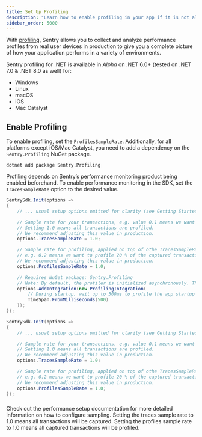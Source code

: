 ```yaml
---
title: Set Up Profiling
description: "Learn how to enable profiling in your app if it is not already set up."
sidebar_order: 5000
---
```


<PlatformContent includePath="profiling/index/preface" />

With [profiling](/product/explore/profiling/), Sentry allows you to collect and analyze performance profiles from real user devices in production to give you a complete picture of how your application performs in a variety of environments.

<Note>

Sentry profiling for .NET is available in _Alpha_ on .NET 6.0+ (tested on .NET 7.0 & .NET 8.0 as well) for:

- Windows
- Linux
- macOS
- iOS
- Mac Catalyst

</Note>

## Enable Profiling

To enable profiling, set the `ProfilesSampleRate`.
Additionally, for all platforms except iOS/Mac Catalyst, you need to add a dependency on the `Sentry.Profiling` NuGet package.

```shell {tabTitle:.NET CLI}
dotnet add package Sentry.Profiling
```

Profiling depends on Sentry’s performance monitoring product being enabled beforehand. To enable performance monitoring in the SDK, set the `TracesSampleRate` option to the desired value.

```csharp {tabTitle:Windows/Linux/macOS}
SentrySdk.Init(options =>
{
    // ... usual setup options omitted for clarity (see Getting Started) ...

    // Sample rate for your transactions, e.g. value 0.1 means we want to report 10% of transactions.
    // Setting 1.0 means all transactions are profiled.
    // We recommend adjusting this value in production.
    options.TracesSampleRate = 1.0;

    // Sample rate for profiling, applied on top of othe TracesSampleRate,
    // e.g. 0.2 means we want to profile 20 % of the captured transactions.
    // We recommend adjusting this value in production.
    options.ProfilesSampleRate = 1.0;

    // Requires NuGet package: Sentry.Profiling
    // Note: By default, the profiler is initialized asynchronously. This can be tuned by passing a desired initialization timeout to the constructor.
    options.AddIntegration(new ProfilingIntegration(
        // During startup, wait up to 500ms to profile the app startup code. This could make launching the app a bit slower so comment it out if your prefer profiling to start asynchronously
        TimeSpan.FromMilliseconds(500)
    ));
});
```

```csharp {tabTitle:iOS/MacCatalyst}
SentrySdk.Init(options =>
{
    // ... usual setup options omitted for clarity (see Getting Started) ...

    // Sample rate for your transactions, e.g. value 0.1 means we want to report 10% of transactions.
    // Setting 1.0 means all transactions are profiled.
    // We recommend adjusting this value in production.
    options.TracesSampleRate = 1.0;

    // Sample rate for profiling, applied on top of othe TracesSampleRate,
    // e.g. 0.2 means we want to profile 20 % of the captured transactions.
    // We recommend adjusting this value in production.
    options.ProfilesSampleRate = 1.0;
});
```

###

Check out the <PlatformLink to="/performance/">performance setup documentation</PlatformLink> for more detailed information on how to configure sampling.
Setting the traces sample rate to 1.0 means all transactions will be captured.
Setting the profiles sample rate to 1.0 means all captured transactions will be profiled.
